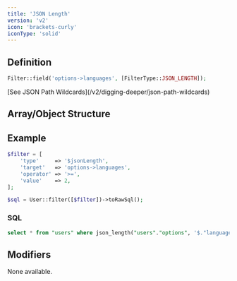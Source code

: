 ```yaml
---
title: 'JSON Length'
version: 'v2'
icon: 'brackets-curly'
iconType: 'solid'
---
```


## Definition
```php
Filter::field('options->languages', [FilterType::JSON_LENGTH]);
```

<Note>
    [See JSON Path Wildcards](/v2/digging-deeper/json-path-wildcards)
</Note>

## Array/Object Structure


<TypeParameterField type="$jsonLength" />


<TargetParameterField />

<ParamField body="operator" type="string,['=', '<', '<=', '>', '>=']" required>
</ParamField>

<ParamField body="value" type="int" required>
</ParamField>

## Example

```php
$filter = [
    'type'     => '$jsonLength',
    'target'   => 'options->languages',
    'operator' => '>=',
    'value'    => 2,
];
```

```php
$sql = User::filter([$filter])->toRawSql();
```

### SQL

```sql
select * from "users" where json_length("users"."options", '$."languages"') >= 2
```

## Modifiers

None available.
